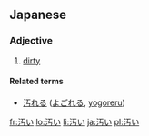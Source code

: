 ==Japanese==                                          
===Adjective===
{{ja-adj|kk|decl=i|hira=きたない|rom=kitanai}}

# [[dirty]]
{{ja-i|汚|きたな|kitana}}

====Related terms====
* [[汚れる]] ([[よごれる]], [[yogoreru]])

[[fr:汚い]]
[[lo:汚い]]
[[li:汚い]]
[[ja:汚い]]
[[pl:汚い]]